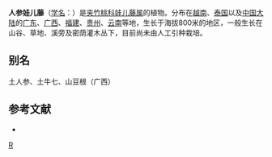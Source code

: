{{Speciesbox 
| taxon = Tylophora kerrii
| authority = Craib
}}
'''人参娃儿藤'''（[[学名|学名]]：{{lang|la|''Tylophora kerrii''}}）是[[夹竹桃科|夹竹桃科]][[娃儿藤属|娃儿藤属]]的植物。分布在[[越南|越南]]、[[泰国|泰国]]以及[[中国大陆|中国大陆]]的[[广东|广东]]、[[广西|广西]]、[[福建|福建]]、[[贵州|贵州]]、[[云南|云南]]等地，生长于海拔800米的地区，一般生长在山谷、草地、溪旁及密荫灌木丛下，目前尚未由人工引种栽培。

== 别名 ==
土人参、土牛七、山豆根（广西）

== 参考文献 ==
<div class="references-small">
* {{cite web| url =http://www.bioinfo.cn/db05/KmzwSpecies.php?action=view&id=1317| title =人参娃儿藤| work =《中国高等植物数据库全库》| publisher =中国科学院微生物研究所| author =昆明植物研究所| accessdate =2009-02-22}}{{dead link|date=2017年11月 |bot=InternetArchiveBot |fix-attempted=yes }}
</div>
{{Taxonbar|from=Q10883444}}

[[Category:娃儿藤属|R]]


{{植物小作品}}
